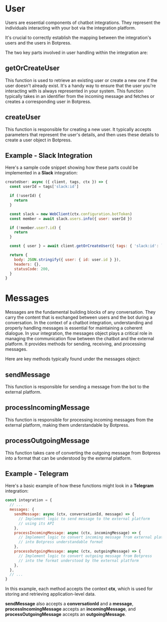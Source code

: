 # User

Users are essential components of chatbot integrations. They represent the individuals interacting with your bot via the integration platform.

It's crucial to correctly establish the mapping between the integration's users and the users in Botpress.

The two key parts involved in user handling within the integration are:

## getOrCreateUser

This function is used to retrieve an existing user or create a new one if the user doesn't already exist. It's a handy way to ensure that the user you're interacting with is always represented in your system. This function typically takes in an identifier from the incoming message and fetches or creates a corresponding user in Botpress.

## createUser

This function is responsible for creating a new user. It typically accepts parameters that represent the user's details, and then uses these details to create a user object in Botpress.

## Example - Slack Integration

Here's a sample code snippet showing how these parts could be implemented in a **Slack** integration:

```javascript
createUser: async ({ client, tags, ctx }) => {
  const userId = tags['slack:id']

  if (!userId) {
    return
  }

  const slack = new WebClient(ctx.configuration.botToken)
  const member = await slack.users.info({ user: userId })

  if (!member.user?.id) {
    return
  }

  const { user } = await client.getOrCreateUser({ tags: { 'slack:id': `${member.user?.id}` } })

  return {
    body: JSON.stringify({ user: { id: user.id } }),
    headers: {},
    statusCode: 200,
  }
}
```

# Messages

Messages are the fundamental building blocks of any conversation. They carry the content that is exchanged between users and the bot during a conversation. In the context of a chatbot integration, understanding and properly handling messages is essential for maintaining a coherent dialogue.
In your integration, the messages object plays a critical role in managing the communication flow between the chatbot and the external platform. It provides methods for sending, receiving, and processing messages.

Here are key methods typically found under the messages object:

## sendMessage

This function is responsible for sending a message from the bot to the external platform.

## processIncomingMessage

This function is responsible for processing incoming messages from the external platform, making them understandable by Botpress.

## processOutgoingMessage

This function takes care of converting the outgoing message from Botpress into a format that can be understood by the external platform.

## Example - Telegram

Here's a basic example of how these functions might look in a **Telegram** integration:

```javascript
const integration = {
  // ...
  messages: {
    sendMessage: async (ctx, conversationId, message) => {
      // Implement logic to send message to the external platform
      // using its API
    },
    processIncomingMessage: async (ctx, incomingMessage) => {
      // Implement logic to convert incoming message from external platform
      // into Botpress understandable format
    },
    processOutgoingMessage: async (ctx, outgoingMessage) => {
      // Implement logic to convert outgoing message from Botpress
      // into the format understood by the external platform
    },
  },
  // ...
}
```

In this example, each method accepts the context **ctx**, which is used for storing and retrieving application-level data.

**sendMessage** also accepts a **conversationId** and a **message**,
**processIncomingMessage** accepts an **incomingMessage**, and **processOutgoingMessage** accepts an **outgoingMessage**.
